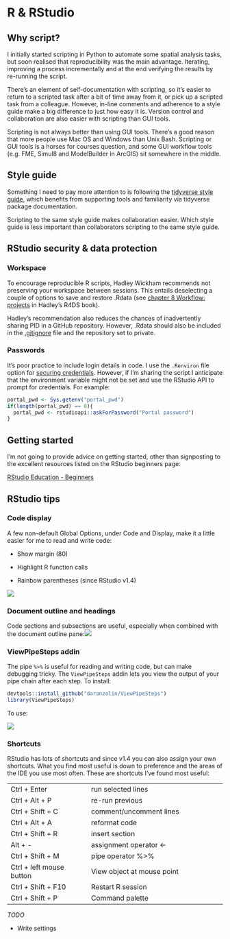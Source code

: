 # R & RStudio {#r}

## Why script?

I initially started scripting in Python to automate some spatial analysis tasks, but soon realised that reproducibility was the main advantage. Iterating, improving a process incrementally and at the end verifying the results by re-running the script.

There's an element of self-documentation with scripting, so it's easier to return to a scripted task after a bit of time away from it, or pick up a scripted task from a colleague. However, in-line comments and adherence to a style guide make a big difference to just how easy it is. Version control and collaboration are also easier with scripting than GUI tools.

Scripting is not always better than using GUI tools. There's a good reason that more people use Mac OS and Windows than Unix Bash. Scripting or GUI tools is a horses for courses question, and some GUI workflow tools (e.g. FME, Simul8 and ModelBuilder in ArcGIS) sit somewhere in the middle.

## Style guide

Something I need to pay more attention to is following the [tidyverse style guide](https://style.tidyverse.org/), which benefits from supporting tools and familiarity via tidyverse package documentation.

Scripting to the same style guide makes collaboration easier. Which style guide is less important than collaborators scripting to the same style guide.

## RStudio security & data protection {#pid}

### Workspace {#workspace}

To encourage reproducible R scripts, Hadley Wickham recommends not preserving your workspace between sessions. This entails deselecting a couple of options to save and restore .Rdata (see [chapter 8 Workflow: projects](https://r4ds.had.co.nz/workflow-projects.html#what-is-real) in Hadley's R4DS book).

Hadley's recommendation also reduces the chances of inadvertently sharing PID in a GitHub repository. However, .Rdata should also be included in the [.gitignore](https://git-scm.com/docs/gitignore) file and the repository set to private.

### Passwords

It's poor practice to include login details in code. I use the `.Renviron` file option for [securing credentials](https://db.rstudio.com/best-practices/managing-credentials/#use-environment-variables). However, if I'm sharing the script I anticipate that the environment variable might not be set and use the RStudio API to prompt for credentials. For example:

```r
portal_pwd <- Sys.getenv("portal_pwd")
if(length(portal_pwd) == 0){
  portal_pwd <- rstudioapi::askForPassword("Portal password")
}
```

## Getting started

I'm not going to provide advice on getting started, other than signposting to the excellent resources listed on the RStudio beginners page:

[RStudio Education - Beginners](https://education.rstudio.com/learn/beginner/)

## RStudio tips

### Code display

A few non-default Global Options, under Code and Display, make it a little easier for me to read and write code:

-   Show margin (80)

-   Highlight R function calls

-   Rainbow parentheses (since RStudio v1.4)

![](images/code-display.png)

### Document outline and headings

Code sections and subsections are useful, especially when combined with the document outline pane:![](images/doc-outline.png)

### ViewPipeSteps addin

The pipe `%>%` is useful for reading and writing code, but can make debugging tricky. The `ViewPipeSteps` addin lets you view the output of your pipe chain after each step. To install:

```r
devtools::install_github("daranzolin/ViewPipeSteps")
library(ViewPipeSteps)
```

To use:

![](images/view-pipe-steps.png)

### Shortcuts

RStudio has lots of shortcuts and since v1.4 you can also assign your own shortcuts. What you find most useful is down to preference and the areas of the IDE you use most often. These are shortcuts I've found most useful:

+--------------------------+--------------------------------------------+
| Ctrl + Enter             | run selected lines                         |
+--------------------------+--------------------------------------------+
| Ctrl + Alt + P           | re-run previous                            |
+--------------------------+--------------------------------------------+
| Ctrl + Shift + C         | comment/uncomment lines                    |
+--------------------------+--------------------------------------------+
| Ctrl + Alt + A           | reformat code                              |
+--------------------------+--------------------------------------------+
| Ctrl + Shift + R         | insert section                             |
+--------------------------+--------------------------------------------+
| Alt + -                  | assignment operator \<-                    |
+--------------------------+--------------------------------------------+
| Ctrl + Shift + M         | pipe operator %\>%                         |
+--------------------------+--------------------------------------------+
| Ctrl + left mouse button | View object at mouse point                 |
+--------------------------+--------------------------------------------+
| Ctrl + Shift + F10       | Restart R session                          |
+--------------------------+--------------------------------------------+
| Ctrl + Shift + P         | Command palette                            |
+--------------------------+--------------------------------------------+

*TODO* 

- Write settings
